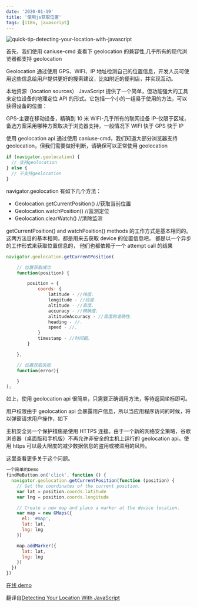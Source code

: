 ```yaml
---
date: '2020-01-19'
title: '使用js获取位置'
tags: [i18n, javascript]
---
```


![quick-tip-detecting-your-location-with-javascript](https://pics-rust.vercel.app/images/20190121163457.png)

首先，我们使用 caniuse-cmd 查看下 geolocation 的兼容性,几乎所有的现代浏览器都支持 geolocation

Geolocation 通过使用 GPS、WIFI、IP 地址检测自己的位置信息，开发人员可使用这些信息给用户提供更好的搜索建议，比如附近的便利店，并实现互动。

本地资源（location sources） JavaScript 提供了一个简单，但功能强大的工具来定位设备的地理定位 API 的形式。它包括一个小的一组易于使用的方法，可以获得设备的位置：

GPS-主要在移动设备，精确到 10 米 WIFI-几乎所有的联网设备 IP-仅限于区域，备选方案采用哪种方案取决于浏览器支持，一般情况下 WIFI 快于 GPS 快于 IP

使用 geolocation api 通过使用 caniuse-cmd，我们知道大部分浏览器支持 geolocation，但我们需要做好判断，请确保可以正常使用 geolocation

```javascript
if (navigator.geolocation) {
  // 支持geolocation
} else {
  // 不支持geolocation
}
```

navigator.geolocation 有如下几个方法：

- Geolocation.getCurrentPosition() //获取当前位置
- Geolocation.watchPosition() //监测定位
- Geolocation.clearWatch() //清除监测

getCurrentPosition() and watchPosition() methods 的工作方式是基本相同的。这两方法目的基本相同，都是用来去获取 device 的位置信息吧， 都是以一个异步的工作形式来获取位置信息的， 他们也都依赖于一个 attempt call 的结果

```javascript
navigator.geolocation.getCurrentPosition(

    // 位置获取成功
    function(position) {

        position = {
            coords: {
                latitude - //纬度.
                longitude - //经度.
                altitude - //高度.
                accuracy - //精确度.
                altitudeAccuracy - //高度的准确性.
                heading - //.
                speed - //.
            }
            timestamp - //时间戳.
        }

    },

    // 位置获取失败
    function(error){

    }
);
```

如上，使用 geolocation api 很简单，只需要正确调用方法，等待返回坐标即可。

用户权限由于 geolocation api 会暴露用户信息，所以当应用程序访问的时候，将以弹窗请求用户操作，如下

主机安全另一个保护措施是使用 HTTPS 连接。由于一个新的网络安全策略，谷歌浏览器（桌面版和手机版）不再允许非安全的主机上运行的 geolocation api。使用 https 可以最大限度的减少数据信息的盗用或被滥用的风险。

这里查看更多关于这个问题。

```javascript
一个简单的Demo
findMeButton.on('click', function () {
  navigator.geolocation.getCurrentPosition(function (position) {
    // Get the coordinates of the current position.
    var lat = position.coords.latitude
    var lng = position.coords.longitude

    // Create a new map and place a marker at the device location.
    var map = new GMaps({
      el: '#map',
      lat: lat,
      lng: lng
    })

    map.addMarker({
      lat: lat,
      lng: lng
    })
  })
})
```

[在线 demo](https://jsfiddle.net/dannymarkov/ubrvm4ao/ 'https://jsfiddle.net/dannymarkov/ubrvm4ao/')

翻译自[Detecting Your Location With JavaScript](http://tutorialzine.com/2016/06/quick-tip-detecting-your-location-with-javascript/ 'http://tutorialzine.com/2016/06/quick-tip-detecting-your-location-with-javascript/')
